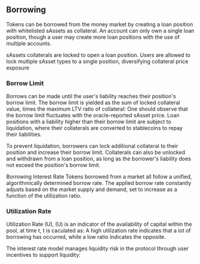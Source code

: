## Borrowing
Tokens can be borrowed from the money market by creating a loan position with whitelisted sAssets as collateral. An account can only own a single loan position, though a user may create more loan positions with the use of multiple accounts.

sAssets collaterals are locked to open a loan position. Users are allowed to lock multiple sAsset types to a single position, diversifying collateral price exposure

### Borrow Limit
Borrows can be made until the user's liability reaches their position's borrow limit. The borrow limit is yielded as the sum of locked collateral value, times the maximum LTV ratio of collateral:
One should observe that the borrow limit fluctuates with the oracle-reported sAsset price. Loan positions with a liability higher than their borrow limit are subject to liquidation, where their collaterals are converted to stablecoins to repay their liabilities.

To prevent liquidation, borrowers can lock additional collateral to their position and increase their borrow limit. Collaterals can also be unlocked and withdrawn from a loan position, as long as the borrower's liability does not exceed the position's borrow limit.

Borrowing Interest Rate
Tokens borrowed from a market all follow a unified, algorithmically determined borrow rate. The applied borrow rate constantly adjusts based on the market supply and demand, set to increase as a function of the utilization ratio.

### Utilization Rate
Utilization Rate (U), (U) is an indicator of the availability of capital within the pool, at time t, t is caculated as:
A high utilization rate indicates that a lot of borrowing has occurred, while a low ratio indicates the opposite.

The interest rate model manages liquidity risk in the protocol through user incentives to support liquidity: